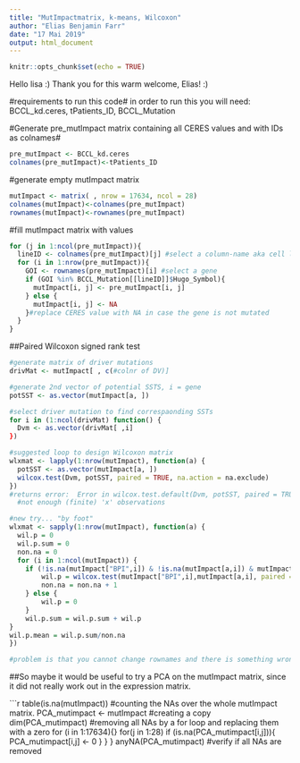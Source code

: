 ```yaml
---
title: "MutImpactmatrix, k-means, Wilcoxon"
author: "Elias Benjamin Farr"
date: "17 Mai 2019"
output: html_document
---
```


```r
knitr::opts_chunk$set(echo = TRUE)
```

Hello lisa :) 
Thank you for this warm welcome, Elias! :)

#requirements to run this code#
in order to run this you will need: BCCL_kd.ceres, tPatients_ID, BCCL_Mutation



#Generate pre_mutImpact matrix containing all CERES values and with IDs as colnames#
```r
pre_mutImpact <- BCCL_kd.ceres
colnames(pre_mutImpact)<-tPatients_ID
```


#generate empty mutImpact matrix
```r
mutImpact <- matrix( , nrow = 17634, ncol = 28)
colnames(mutImpact)<-colnames(pre_mutImpact)
rownames(mutImpact)<-rownames(pre_mutImpact)
```

#fill mutImpact matrix with values
```r
for (j in 1:ncol(pre_mutImpact)){
  lineID <- colnames(pre_mutImpact)[j] #select a column-name aka cell line
  for (i in 1:nrow(pre_mutImpact)){
    GOI <- rownames(pre_mutImpact)[i] #select a gene
    if (GOI %in% BCCL_Mutation[[lineID]]$Hugo_Symbol){
      mutImpact[i, j] <- pre_mutImpact[i, j]
    } else {
      mutImpact[i, j] <- NA
    }#replace CERES value with NA in case the gene is not mutated
  }
}
```

##Paired Wilcoxon signed rank test

```r
#generate matrix of driver mutations
drivMat <- mutImpact[ , c(#colnr of DV)]

#generate 2nd vector of potential SSTS, i = gene
potSST <- as.vector(mutImpact[a, ])

#select driver mutation to find correspaonding SSTs
for i in (1:ncol(drivMat) function() {
  Dvm <- as.vector(drivMat[ ,i]
})

#suggested loop to design Wilcoxon matrix
wlxmat <- lapply(1:nrow(mutImpact), function(a) {
  potSST <- as.vector(mutImpact[a, ])
  wilcox.test(Dvm, potSST, paired = TRUE, na.action = na.exclude)
})
#returns error:  Error in wilcox.test.default(Dvm, potSST, paired = TRUE, na.action = na.exclude) : 
  #not enough (finite) 'x' observations 

#new try... "by foot"
wlxmat <- sapply(1:nrow(mutImpact), function(a) {
  wil.p = 0
  wil.p.sum = 0
  non.na = 0
  for (i in 1:ncol(mutImpact)) {
    if (!is.na(mutImpact["BPI",i]) & !is.na(mutImpact[a,i]) & mutImpact["BPI",i]!=mutImpact[a,i]) {#here BPI is supposed to be a DV
        wil.p = wilcox.test(mutImpact["BPI",i],mutImpact[a,i], paired = TRUE)$p.value
        non.na = non.na + 1
    } else {
        wil.p = 0
    }
    wil.p.sum = wil.p.sum + wil.p
}
wil.p.mean = wil.p.sum/non.na
})

#problem is that you cannot change rownames and there is something wrong with the computation as some values are 1 (NAN are the values in case there is no co-existence of the DV and the SST)
```
##So maybe it would be useful to try a PCA on the mutImpact matrix, since it did not really work out in the expression matrix.

```r
table(is.na(mutImpact)) #counting the NAs over the whole mutImpact matrix.
PCA_mutimpact <- mutImpact #creating a copy
dim(PCA_mutimpact) #removing all NAs by a for loop and replacing them with a zero
for (i in 1:17634){} 
  for(j in 1:28)
    if (is.na(PCA_mutimpact[i,j])){
      PCA_mutimpact[i,j] <- 0
    }
}
}
anyNA(PCA_mutimpact) #verify if all NAs are removed


